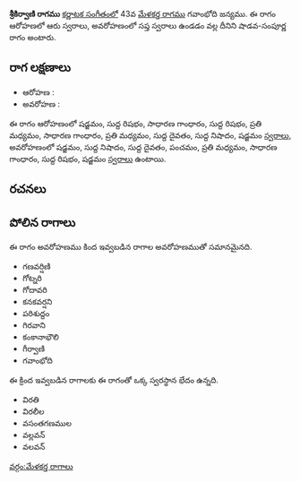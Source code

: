 {{Infobox ragam
	| name          	= శ్రీకిర్వాణి
	| synonym	    	= 
	| mela          	= 
	| chakra        	= 
	| janaka        	= 
	| type          	= శాడవ-సంపూర్ణ
	| arohanam      	= {{svaraC|S|R1|G2|R1|M2|G2|M2|D1|N1|S'}} 
	| avarohanam    	= {{svaraC|S'|N1|D1|P|M2|G2|R1|S}}
	| jeeva         	=
	| chhaya        	=
	| nyasa         	=
	| vishesha      	= 
	| equivalent  		= 
}}
{{కర్ణాటక సంగీత రాగాలు}}
'''శ్రీకిర్వాణి రాగము''' [[కర్ణాటక సంగీతం]]లో 43వ [[మేళకర్త రాగము]] గవాంభోది జన్యము.  ఈ రాగం ఆరోహణలో ఆరు స్వరాలు, అవరోహణంలో సప్త స్వరాలు ఉండడం వల్ల దీనిని షాడవ-సంపూర్ణ రాగం అంటారు.


==రాగ లక్షణాలు==


* ఆరోహణ : {{svaraC|S|R1|G2|R1|M2|G2|M2|D1|N1|S'}} 
* అవరోహణ : {{svaraC|S'|N1|D1|P|M2|G2|R1|S}}

ఈ రాగం ఆరోహణంలో షడ్జమం, సుద్ద రిషభం, సాధారణ గాంధారం, సుద్ద రిషభం, ప్రతి మధ్యమం, సాధారణ గాంధారం, ప్రతి మధ్యమం, సుద్ద దైవతం, సుద్ద నిషాదం, షడ్జమం [[స్వరాలు]], అవరోహణంలో షడ్జమం, సుద్ద నిషాదం, సుద్ద దైవతం, పంచమం, ప్రతి మధ్యమం, సాధారణ గాంధారం, సుద్ద రిషభం, షడ్జమం [[స్వరాలు]] ఉంటాయి.

==రచనలు==



==పోలిన రాగాలు==
ఈ రాగం అవరోహణము కింద ఇవ్వబడిన రాగాల అవరోహణముతో సమానమైనది.
* గణవర్షిణి
* గోట్నరి
* గోదావరి
* కనకవర్షని
* పరిశుద్దం
* గిరవాని
* కంకానాభౌలి
* గీర్వాణి
* గవాంభోది

ఈ క్రింద ఇవ్వబడిన రాగాలకు ఈ రాగంతో ఒక్క స్వరస్థాన భేదం ఉన్నది.
* విరతి
* విరలీల
* వసంతగణముల
* వల్లవన్
* వలవన్



[[వర్గం:మేళకర్త రాగాలు]]